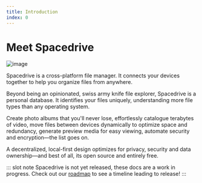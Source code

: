 ```yaml
---
title: Introduction
index: 0
---
```


# Meet Spacedrive

![image](/app-ui-explorer.webp)

Spacedrive is a cross-platform file manager. It connects your devices together to help you organize files from anywhere.

Beyond being an opinionated, swiss army knife file explorer, Spacedrive is a personal database. It identifies your files uniquely, understanding more file types than any operating system.

Create photo albums that you'll never lose, effortlessly catalogue terabytes of video, move files between devices dynamically to optimize space and redundancy, generate preview media for easy viewing, automate security and encryption—the list goes on.

A decentralized, local-first design optimizes for privacy, security and data ownership—and best of all, its open source and entirely free.

::: slot note
Spacedrive is not yet released, these docs are a work in progress. Check out our [roadmap](/roadmap) to see a timeline leading to release!
:::
